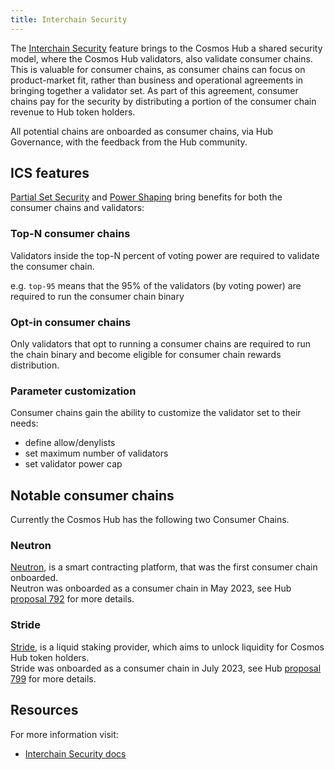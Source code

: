 ```yaml
---
title: Interchain Security
---
```

The [Interchain Security](https://cosmos.github.io/interchain-security/) feature brings to the Cosmos Hub a shared security model, where the Cosmos Hub validators, also validate consumer chains. This is valuable for consumer chains, as consumer chains can focus on product-market fit, rather than business and operational agreements in bringing together a validator set. As part of this agreement, consumer chains pay for the security by distributing a portion of the consumer chain revenue to Hub token holders.

All potential chains are onboarded as consumer chains, via Hub Governance, with the feedback from the Hub community.

## ICS features

[Partial Set Security](https://cosmos.github.io/interchain-security/features/partial-set-security) and [Power Shaping](https://cosmos.github.io/interchain-security/features/power-shaping) bring benefits for both the consumer chains and validators:

### Top-N consumer chains

Validators inside the top-N percent of voting power are required to validate the consumer chain.

e.g. `top-95` means that the 95% of the validators (by voting power) are required to run the consumer chain binary

### Opt-in consumer chains

Only validators that opt to running a consumer chains are required to run the chain binary and become eligible for consumer chain rewards distribution.

### Parameter customization

Consumer chains gain the ability to customize the validator set to their needs:

* define allow/denylists
* set maximum number of validators
* set validator power cap

## Notable consumer chains

Currently the Cosmos Hub has the following two Consumer Chains.

### Neutron

[Neutron](https://neutron.org/), is a smart contracting platform, that was the first consumer chain onboarded.\
Neutron was onboarded as a consumer chain in May 2023, see Hub [proposal 792](https://www.mintscan.io/cosmos/proposals/792) for more details.

### Stride

[Stride](https://www.stride.zone/), is a liquid staking provider, which aims to unlock liquidity for Cosmos Hub token holders.\
Stride was onboarded as a consumer chain in July 2023, see Hub [proposal 799](https://www.mintscan.io/cosmos/proposals/799) for more details.

## Resources

For more information visit:

* [Interchain Security docs](https://cosmos.github.io/interchain-security)
